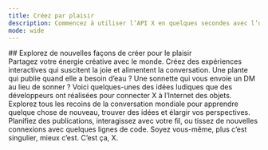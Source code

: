 ```yaml
---
title: Créez par plaisir
description: Commencez à utiliser l’API X en quelques secondes avec l’un de nos plans d’accès.
mode: wide
---
```


<div id="explore-new-ways-to-build-for-fun">
  ## Explorez de nouvelles façons de créer pour le plaisir
</div>

<CardGroup>
<Card title="Créer de l’art">
  Partagez votre énergie créative avec le monde. Créez des expériences interactives qui suscitent la joie et alimentent la conversation.
</Card>

<Card title="Connecter du matériel ou des gadgets">
  Une plante qui publie quand elle a besoin d’eau ? Une sonnette qui vous envoie un DM au lieu
  de sonner ? Voici quelques-unes des idées ludiques que des développeurs ont réalisées
  pour connecter X à l’Internet des objets.
</Card>

<Card title="Explorer l’API">
  Explorez tous les recoins de la conversation mondiale pour apprendre quelque chose de nouveau,
  trouver des idées et élargir vos perspectives.
</Card>

<Card title="Gérer ou automatiser votre compte X">
  Planifiez des publications, interagissez avec votre fil, ou tissez de nouvelles connexions avec quelques
  lignes de code.
</Card>

<Card title="Gardez X décalé">
  Soyez vous-même, plus c’est singulier, mieux c’est. C’est ça, X.
</Card>
</CardGroup>